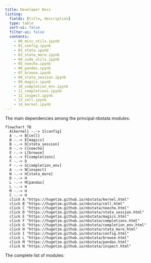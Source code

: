 ```yaml
---
title: Developer Docs
listing:
  fields: [title, description]
  type: table
  sort-ui: false
  filter-ui: false
  contents:
    - 00_misc_utils.ipynb
    - 01_config.ipynb
    - 02_stata.ipynb
    - 03_stata_more.ipynb
    - 04_code_utils.ipynb
    - 05_noecho.ipynb
    - 06_pandas.ipynb
    - 07_browse.ipynb
    - 08_stata_session.ipynb
    - 09_magics.ipynb
    - 10_completion_env.ipynb
    - 11_completions.ipynb
    - 12_inspect.ipynb
    - 13_cell.ipynb
    - 14_kernel.ipynb
---
```

The main dependencies among the principal nbstata modules:
```mermaid
flowchart TB
  A[kernel] -.-> I[config]
  A -.-> B[cell]
  B -.-> E[magics]
  B -.-> D[stata_session]
  D -.-> C[noecho]
  E -.-> L[browse]
  A -.-> F[completions]
  F -.-> D
  F -.-> G[completion_env]
  A -.-> N[inspect]
  N -.-> H[stata_more]
  D -.-> H
  L -.-> M[pandas]
  L -.-> H
  M -.-> H
  C -.-> H
  click A "https://hugetim.github.io/nbstata/kernel.html"
  click B "https://hugetim.github.io/nbstata/cell.html"
  click C "https://hugetim.github.io/nbstata/noecho.html"
  click D "https://hugetim.github.io/nbstata/stata_session.html"
  click E "https://hugetim.github.io/nbstata/magics.html"
  click F "https://hugetim.github.io/nbstata/completions.html"
  click G "https://hugetim.github.io/nbstata/completion_env.html"
  click H "https://hugetim.github.io/nbstata/stata_more.html"
  click I "https://hugetim.github.io/nbstata/config.html"
  click L "https://hugetim.github.io/nbstata/browse.html"
  click M "https://hugetim.github.io/nbstata/pandas.html"
  click N "https://hugetim.github.io/nbstata/inspect.html"
```
The complete list of modules: